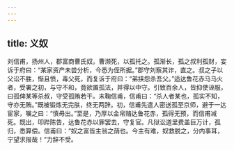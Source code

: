 ```yaml
---
---
---
```

title: 义奴
---




刘信甫，扬州人，郡富商曹氏奴。曹濒死，以孤托之。孤渐长，孤之叔利孤财，妄诉于府曰：“某家资产未尝分析，今悉为侄所据。”郡守刘察其诈，直之。叔之子以父讼不胜，惭且愤，毒父死，而复诉于府曰：“弟挟怨杀吾父。”适达鲁花赤马马火者，受署之初，与守不和，竟欲置孤法，并得以中守。引致百余人，皆抑使诬服，曰孤俾某等杀叔，守受孤贿若干。末鞠信甫，信甫曰：“杀人者某也，孤实不知，守亦无贿。”既被锻炼无完肤，终无两辞。初，信甫先遣人密送孤至京师，避于一达宦家，嘱之曰：“慎毋出。”至是，乃厚以金帛赂达鲁花赤，孤得无预，而信甫减死。既出，叩跸陈告，达鲁花赤以罪罢去，守复官。凡狱讼道里费盖巨万计，孤归，悉算偿。信甫曰：“奴之富皆主翁之荫也。今主有难，奴救脱之，分内事耳，宁望求报哉！”力辞不受。